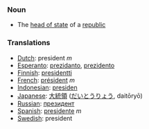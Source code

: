=== Noun ===

*The [[head of state]] of a [[republic]]

===Translations===

*[[Dutch]]: president ''m''
*[[Esperanto]]: [[prezidanto]], [[prezidento]]
*[[Finnish]]: [[presidentti]]
*[[French]]: [[président]] ''m''
*[[Indonesian]]: [[presiden]]
*[[Japanese]]: [[大統領]] ([[だいとうりょう]], daitōryō)
*[[Russian]]: [[президент]]
*[[Spanish]]: [[presidente]] ''m''
*[[Swedish]]: president